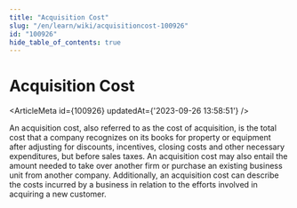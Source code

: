 ```yaml
---
title: "Acquisition Cost"
slug: "/en/learn/wiki/acquisitioncost-100926"
id: "100926"
hide_table_of_contents: true
---
```



# Acquisition Cost

<ArticleMeta id={100926} updatedAt={'2023-09-26 13:58:51'} />
<div className='border-solid border-b border-t-0 my-4 border-[var(--ifm-color-gray-300)]' />

An acquisition cost, also referred to as the cost of acquisition, is the total cost that a company recognizes on its books for property or equipment after adjusting for discounts, incentives, closing costs and other necessary expenditures, but before sales taxes. An acquisition cost may also entail the amount needed to take over another firm or purchase an existing business unit from another company. Additionally, an acquisition cost can describe the costs incurred by a business in relation to the efforts involved in acquiring a new customer.
